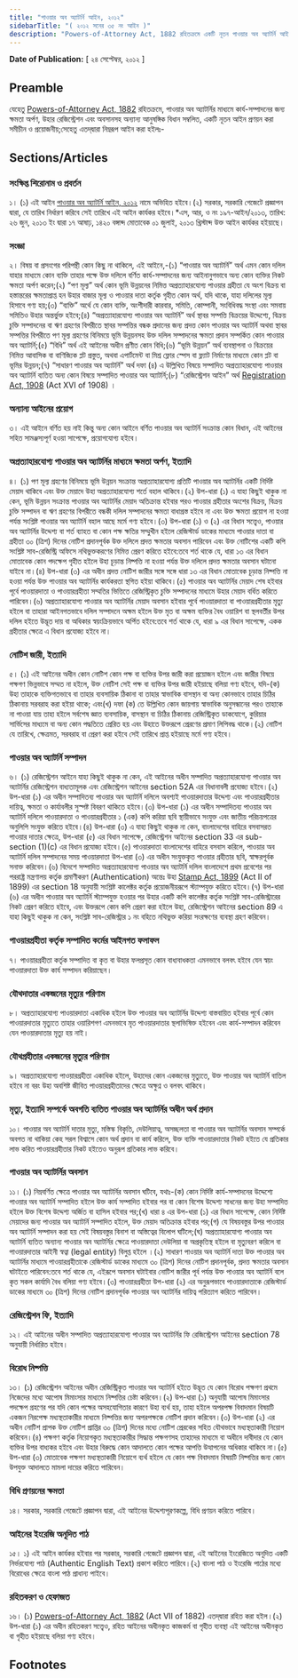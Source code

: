 ```yaml
---
title: "পাওয়ার অব অ্যাটর্নি আইন, ২০১২"
sidebarTitle: "( ২০১২ সনের ৩৫ নং আইন )"
description: "Powers-of-Attorney Act, 1882 রহিতক্রমে একটি নূতন পাওয়ার অব অ্যাটর্নি আইন প্রণয়নের উদ্দেশ্যে প্রণীত আইন"
---
```


**Date of Publication:** [ ২৪ সেপ্টেম্বর, ২০১২ ]

## Preamble

যেহেতু [Powers-of-Attorney Act, 1882](/act-50.html "Powers-of-Attorney Act, 1882") রহিতক্রমে, পাওয়ার অব অ্যাটর্নির মাধ্যমে কার্য-সম্পাদনের জন্য ক্ষমতা অর্পণ, উহার রেজিস্ট্রেশন এবং অবসানসহ অন্যান্য আনুষঙ্গিক বিধান সম্বলিত, একটি নূতন আইন প্রণয়ন করা সমীচীন ও প্রয়োজনীয়;সেহেতু এতদ্‌দ্বারা নিম্নরূপ আইন করা হইলঃ-

## Sections/Articles

### সংক্ষিপ্ত শিরোনাম ও প্রবর্তন

১। (১) এই আইন [পাওয়ার অব অ্যাটর্নি আইন, ২০১২](/act-1104.html "পাওয়ার অব অ্যাটর্নি আইন, ২০১২") নামে অভিহিত হইবে।(২) সরকার, সরকারি গেজেটে প্রজ্ঞাপন দ্বারা, যে তারিখ নির্ধারণ করিবে সেই তারিখে এই আইন কার্যকর হইবে।\*এস, আর, ও নং ১৯৭-আইন/২০১৩, তারিখ: ২৬ জুন, ২০১৩ ইং দ্বারা ১৭ আষাঢ়, ১৪২০ বঙ্গাব্দ মোতাবেক ০১ জুলাই, ২০১৩ খ্রিস্টাব্দ উক্ত আইন কার্যকর হইয়াছে।

### সংজ্ঞা

২। বিষয় বা প্রসংগের পরিপন্থী কোন কিছু না থাকিলে, এই আইনে,-(১) “পাওয়ার অব অ্যাটর্নি” অর্থ এমন কোন দলিল যাহার মাধ্যমে কোন ব্যক্তি তাহার পক্ষে উক্ত দলিলে বর্ণিত কার্য-সম্পাদনের জন্য আইনানুগভাবে অন্য কোন ব্যক্তির নিকট ক্ষমতা অর্পণ করেন;(২) “পণ মূল্য” অর্থ কোন ভূমি উন্নয়নের নিমিত্ত অপ্রত্যাহারযোগ্য পাওয়ার গ্রহীতা যে অংশ বিক্রয় বা হস্তান্তরের ক্ষমতাপ্রাপ্ত হন উহার বাজার মূল্য ও পাওয়ার দাতা কর্তৃক গৃহীত কোন অর্থ, যদি থাকে, যাহা দলিলের মূল্য হিসাবে গণ্য হয়;(৩) “ব্যক্তি” অর্থে যে কোন ব্যক্তি, অংশীদারী কারবার, সমিতি, কোম্পানী, সংবিধিবদ্ধ সংস্থা এবং সমবায় সমিতিও উহার অন্তর্ভুক্ত হইবে;(৪) “অপ্রত্যাহারযোগ্য পাওয়ার অব অ্যাটর্নি” অর্থ স্থাবর সম্পত্তি বিক্রয়ের উদ্দেশ্যে, বিক্রয় চুক্তি সম্পাদনের বা ঋণ গ্রহণের বিপরীতে স্থাবর সম্পত্তির বন্ধক প্রদানের জন্য প্রদত্ত কোন পাওয়ার অব অ্যাটর্নি অথবা স্থাবর সম্পত্তির বিপরীতে পণ মূল্য গ্রহণের বিনিময়ে ভূমি উন্নয়নসহ উক্ত দলিল সম্পাদনের ক্ষমতা প্রদান সম্পর্কিত কোন পাওয়ার অব অ্যাটর্নি;(৫) “বিধি” অর্থ এই আইনের অধীন প্রণীত কোন বিধি;(৬) “ভূমি উন্নয়ন” অর্থ ব্যবস্থাপনা ও বিক্রয়ের নিমিত্ত আবাসিক বা বাণিজ্যিক প্লট প্রস্তুত, অথবা এপার্টমেন্ট বা মিশ্র ফ্লোর স্পেস বা ফ্ল্যাট নির্মাণের মাধ্যমে কোন প্লট বা ভূমির উন্নয়ন;(৭) “সাধারণ পাওয়ার অব অ্যাটর্নি” অর্থ দফা (৪) এ উল্লিখিত বিষয়ে সম্পাদিত অপ্রত্যাহারযোগ্য পাওয়ার অব অ্যাটর্নি ব্যতিত অন্য কোন বিষয়ে সম্পাদিত পাওয়ার অব অ্যাটর্নি;(৮) “রেজিস্ট্রেশন আইন” অর্থ [Registration Act, 1908](/act-90.html "Registration Act, 1908") (Act XVI of 1908) ।

### অন্যান্য আইনের প্রয়োগ

৩। এই আইনে বর্ণিত হয় নাই কিন্তু অন্য কোন আইনে বর্ণিত পাওয়ার অব অ্যাটর্নি সংক্রান্ত কোন বিধান, এই আইনের সহিত সামঞ্জস্যপূর্ণ হওয়া সাপেক্ষে, প্রয়োগযোগ্য হইবে।

### অপ্রত্যাহারযোগ্য পাওয়ার অব অ্যাটর্নির মাধ্যমে ক্ষমতা অর্পণ, ইত্যাদি

৪। (১) পণ মূল্য গ্রহণের বিনিময়ে ভূমি উন্নয়ন সংক্রান্ত অপ্রত্যাহারযোগ্য প্রতিটি পাওয়ার অব অ্যাটর্নির একটি নির্দিষ্ট মেয়াদ থাকিবে এবং উক্ত মেয়াদে উহা অপ্রত্যাহারযোগ্য শর্তে বহাল থাকিবে।(২) উপ-ধারা (১) এ যাহা কিছুই থাকুক না কেন, ভূমি উন্নয়ন সংক্রান্ত পাওয়ার অব অ্যাটর্নির মেয়াদ অতিক্রান্ত হইবার পরও পাওয়ার গ্রহীতার অংশের বিক্রয়, বিক্রয় চুক্তি সম্পাদন বা ঋণ গ্রহণের বিপরীতে বন্ধকী দলিল সম্পাদনের ক্ষমতা বাধাগ্রস্ত হইবে না এবং উক্ত ক্ষমতা প্রয়োগ না হওয়া পর্যন্ত সংশ্লিষ্ট পাওয়ার অব অ্যাটর্নি বহাল আছে মর্মে গণ্য হইবে।(৩) উপ-ধারা (১) ও (২) এর বিধান সত্ত্বেও, পাওয়ার অব অ্যাটর্নির উদ্দেশ্য বা শর্ত ব্যাহত বা কোন পক্ষ ক্ষতির সম্মুখীন হইলে রেজিস্টার্ড ডাকের মাধ্যমে পাওয়ার দাতা বা গ্রহীতা ৩০ (ত্রিশ) দিনের নোটিশ প্রদানপূর্বক উক্ত দলিলে প্রদত্ত ক্ষমতার অবসান পারিবেন এবং উক্ত নোটিশের একটি কপি সংশ্লিষ্ট সাব-রেজিস্ট্রি অফিসে নথিভুক্তকরণের নিমিত্ত প্রেরণ করিতে হইবে:তবে শর্ত থাকে যে, ধারা ১৩ এর বিধান মোতাবেক কোন পদক্ষেপ গৃহীত হইলে উহা চূড়ান্ত নিষ্পত্তি না হওয়া পর্যন্ত উক্ত দলিলে প্রদত্ত ক্ষমতার অবসান ঘটানো যাইবে না।(৪) উপ-ধারা (৩) এর অধীন প্রদত্ত নোটিশ জারীর সঙ্গে সঙ্গে ধারা ১৩ এর বিধান মোতাবেক চূড়ান্ত নিষ্পত্তি না হওয়া পর্যন্ত উক্ত পাওয়ার অব অ্যাটর্নির কার্যকরতা স্থগিত হইয়া থাকিবে।(৫) পাওয়ার অব অ্যাটর্নির মেয়াদ শেষ হইবার পূর্বে পাওয়ারদাতা ও পাওয়ারগ্রহীতা সম্মতির ভিত্তিতে রেজিস্ট্রিকৃত চুক্তি সম্পাদনের মাধ্যমে উহার মেয়াদ বর্ধিত করিতে পারিবেন।(৬) অপ্রত্যাহারযোগ্য পাওয়ার অব অ্যাটর্নির মেয়াদ অবসান হইবার পূর্বে পাওয়ারদাতা বা পাওয়ারগ্রহীতার মৃত্যু হইলে বা তাহারা আইনগতভাবে দলিল সম্পাদনে অক্ষম হইলে উক্ত মৃত বা অক্ষম ব্যক্তির বৈধ ওয়ারিশ বা স্থলবর্তীর উপর দলিল হইতে উদ্ভূত দায় বা অধিকার স্বয়ংক্রিয়ভাবে অর্পিত হইবে:তবে শর্ত থাকে যে, ধারা ৯ এর বিধান সাপেক্ষে, একক গ্রহীতার ক্ষেত্রে এ বিধান প্রযোজ্য হইবে না।

### নোটিশ জারী, ইত্যাদি

৫। (১) এই আইনের অধীন কোন নোটিশ কোন পক্ষ বা ব্যক্তির উপর জারী করা প্রয়োজন হইলে এবং জারীর বিষয়ে পক্ষগণ ভিন্নভাবে সম্মত না হইলে, উক্ত নোটিশ সেই পক্ষ বা ব্যক্তির উপর জারী হইয়াছে বলিয়া গণ্য হইবে, যদি-(ক) উহা তাহাকে ব্যক্তিগতভাবে বা তাহার ব্যবসায়িক ঠিকানা বা তাহার স্বাভাবিক বাসস্থান বা অন্য কোনভাবে তাহার চিঠির ঠিকানায় সরবরাহ করা হইয়া থাকে; এবং(খ) দফা (ক) তে উল্লিখিত কোন জায়গায় স্বাভাবিক অনুসন্ধানের পরও তাহাকে না পাওয়া যায় তাহা হইলে সর্বশেষ জ্ঞাত ব্যবসায়িক, বাসস্থান বা চিঠির ঠিকানায় রেজিস্ট্রিকৃত ডাকযোগে, কুরিয়ার সার্ভিসের মাধ্যমে বা অন্য কোন পদ্ধতিতে প্রেরিত হয় এবং উহাতে উক্তরূপে প্রেরণের প্রমাণ লিপিবদ্ধ থাকে।(২) নোটিশ যে তারিখে, ক্ষেত্রমত, সরবরাহ বা প্রেরণ করা হইবে সেই তারিখে প্রাপ্ত হইয়াছে মর্মে গণ্য হইবে।

### পাওয়ার অব অ্যাটর্নি সম্পাদন

৬। (১) রেজিস্ট্রেশন আইনে যাহা কিছুই থাকুক না কেন, এই আইনের অধীন সম্পাদিত অপ্রত্যাহারযোগ্য পাওয়ার অব অ্যাটর্নির রেজিস্ট্রেশন বাধ্যতামূলক এবং রেজিস্ট্রেশন আইনের section 52A এর বিধানাবলী প্রযোজ্য হইবে।(২) উপ-ধারা (১) এর অধীন সম্পাদিতব্য পাওয়ার অব অ্যাটর্নি দলিলে অবশ্যই পাওয়ারদাতার উদ্দেশ্য এবং পাওয়ারগ্রহীতার দায়িত্ব, ক্ষমতা ও কার্যাবলীর সুস্পষ্ট বিবরণ থাকিতে হইবে।(৩) উপ-ধারা (১) এর অধীন সম্পাদিতব্য পাওয়ার অব অ্যাটর্নি দলিলে পাওয়ারদাতা ও পাওয়ারগ্রহীতার ১ (এক) কপি করিয়া ছবি স্থায়ীভাবে সংযুক্ত এবং জাতীয় পরিচয়পত্রের অনুলিপি সংযুক্ত করিতে হইবে।(৪) উপ-ধারা (৩) এ যাহা কিছুই থাকুক না কেন, বাংলাদেশের বাহিরে বসবাসরত পাওয়ার দাতার ক্ষেত্রে, উপ-ধারা (৫) এর বিধান সাপেক্ষে, রেজিস্ট্রেশন আইনের section 33 এর sub-section (1)(c) এর বিধান প্রযোজ্য হইবে।(৫) পাওয়ারদাতা বাংলাদেশের বাহিরে বসবাস করিলে, পাওয়ার অব অ্যাটর্নি দলিল সম্পাদনের সময় পাওয়ারদাতা উপ-ধারা (৩) এর অধীন সংযুক্তকৃত পাওয়ার গ্রহীতার ছবি, স্বাক্ষরপূর্বক সনাক্ত করিবেন।(৬) বিদেশে সম্পাদিত অপ্রত্যাহারযোগ্য পাওয়ার অব অ্যাটর্নি দলিল বাংলাদেশে প্রথম প্রবেশের পর পররাষ্ট্র মন্ত্রণালয় কর্তৃক প্রমাণীকরণ (Authentication) অন্তেঃ উহা [Stamp Act, 1899](/act-77.html "Stamp Act, 1899") (Act II of 1899) এর section 18 অনুযায়ী সংশ্লিষ্ট কালেক্টর কর্তৃক প্রয়োজনীয়রূপে স্ট্যাম্পযুক্ত করিতে হইবে।(৭) উপ-ধারা (৬) এর অধীন পাওয়ার অব অ্যাটর্নি স্ট্যাম্পযুক্ত হওয়ার পর উহার একটি কপি কালেক্টর কর্তৃক সংশ্লিষ্ট সাব-রেজিস্ট্রারের নিকট প্রেরণ করিতে হইবে, এবং উক্তরূপে কোন কপি প্রেরণ করা হইলে উহা, রেজিস্ট্রেশন আইনের section 89 এ যাহা কিছুই থাকুক না কেন, সংশ্লিষ্ট সাব-রেজিস্ট্রার ১ নং বহিতে নথিভুক্ত করিয়া সংরক্ষণের ব্যবস্থা গ্রহণ করিবেন।

### পাওয়ারগ্রহীতা কর্তৃক সম্পাদিত কর্মের আইনগত ফলাফল

৭। পাওয়ারগ্রহীতা কর্তৃক সম্পাদিত বা কৃত বা উহার ফলপ্রসূত কোন বাধ্যবাধকতা এমনভাবে বলবৎ হইবে যেন স্বয়ং পাওয়ারদাতা উক্ত কার্য সম্পাদন করিয়াছেন।

### যৌথদাতার একজনের মৃত্যুর পরিণাম

৮। অপ্রত্যাহারযোগ্য পাওয়ারদাতা একাধিক হইলে উক্ত পাওয়ার অব অ্যাটর্নির উদ্দেশ্য বাস্তবায়িত হইবার পূর্বে কোন পাওয়ারদাতার মৃত্যুতে তাহার ওয়ারিশগণ এমনভাবে মৃত পাওয়ারদাতার স্থলাভিষিক্ত হইবেন এবং কার্য-সম্পাদন করিবেন যেন পাওয়ারদাতার মৃত্যু হয় নাই।

### যৌথগ্রহীতার একজনের মৃত্যুর পরিণাম

৯। অপ্রত্যাহারযোগ্য পাওয়ারগ্রহীতা একাধিক হইলে, উহাদের কোন একজনের মৃত্যুতে, উক্ত পাওয়ার অব অ্যাটর্নি বাতিল হইবে না বরং উহা অবশিষ্ট জীবিত পাওয়ারগ্রহীতাদের ক্ষেত্রে অক্ষুণ্ন ও বলবৎ থাকিবে।

### মৃত্যু, ইত্যাদি সম্পর্কে অবগতি ব্যতিত পাওয়ার অব অ্যাটর্নির অধীন অর্থ প্রদান

১০। পাওয়ার অব অ্যাটর্নি দাতার মৃত্যু, মস্তিস্ক বিকৃতি, দেউলিয়াত্ব, অসচ্ছলতা বা পাওয়ার অব অ্যাটর্নির অবসান সম্পর্কে অবগত না থাকিয়া কেহ সরল বিশ্বাসে কোন অর্থ প্রদান বা কার্য করিলে, উক্ত ব্যক্তি পাওয়ারদাতার নিকট হইতে যে প্রতিকার লাভ করিত পাওয়ারগ্রহীতার নিকট হইতেও অনুরূপ প্রতিকার লাভ করিবে।

### পাওয়ার অব অ্যাটর্নির অবসান

১১। (১) নিম্নবর্ণিত ক্ষেত্রে পাওয়ার অব অ্যাটর্নির অবসান ঘটিবে, যথাঃ-(ক) কোন নির্দিষ্ট কার্য-সম্পাদনের উদ্দেশ্যে পাওয়ার অব অ্যাটর্নি সম্পাদিত হইলে উক্ত কার্য সম্পাদিত হইবার পর বা কোন বিশেষ উদ্দেশ্য সাধনের জন্য উহা সম্পাদিত হইলে উক্ত বিশেষ উদ্দেশ্য অর্জিত বা হাসিল হইবার পর;(খ) ধারা ৪ এর উপ-ধারা (১) এর বিধান সাপেক্ষে, কোন নির্দিষ্ট মেয়াদের জন্য পাওয়ার অব অ্যাটর্নি সম্পাদিত হইলে, উক্ত মেয়াদ অতিক্রান্ত হইবার পর;(গ) যে বিষয়বস্তুর উপর পাওয়ার অব অ্যাটর্নি সম্পাদন করা হয় সেই বিষয়বস্তুর বিনাশ বা অস্তিত্বের বিলোপ ঘটিলে;(ঘ) অপ্রত্যাহারযোগ্য পাওয়ার অব অ্যাটর্নি ব্যতিত অন্যান্য পাওয়ার অব অ্যাটর্নির ক্ষেত্রে পাওয়ারদাতা দেউলিয়া বা অপ্রকৃতিস্থ হইলে বা মৃত্যুবরণ করিলে বা পাওয়ারদাতার আইনী স্বত্বা (legal entity) বিলুপ্ত হইলে ।(২) সাধারণ পাওয়ার অব অ্যাটর্নি দাতা উক্ত পাওয়ার অব অ্যাটর্নির মাধ্যমে পাওয়ারগ্রহীতাকে রেজিস্টার্ড ডাকের মাধ্যমে ৩০ (ত্রিশ) দিনের নোটিশ প্রদানপূর্বক, প্রদত্ত ক্ষমতার অবসান ঘটাইতে পারিবেন:তবে শর্ত থাকে যে, এইরূপে অবসান ঘটাইবার নোটিশ জারীর পূর্ব পর্যন্ত উক্ত পাওয়ার অব অ্যাটর্নি বলে কৃত সকল কার্যাদি বৈধ বলিয়া গণ্য হইবে।(৩) পাওয়ারগ্রহীতা উপ-ধারা (২) এর অনুরূপভাবে পাওয়ারদাতাকে রেজিস্টার্ড ডাকের মাধ্যমে ৩০ (ত্রিশ) দিনের নোটিশ প্রদানপূর্বক পাওয়ার অব অ্যাটর্নির দায়িত্ব পরিত্যাগ করিতে পারিবেন।

### রেজিস্ট্রেশন ফি, ইত্যাদি

১২। এই আইনের অধীন সম্পাদিত অপ্রত্যাহারযোগ্য পাওয়ার অব অ্যাটর্নির ফি রেজিস্ট্রেশন আইনের section 78 অনুযায়ী নির্ধারিত হইবে।

### বিরোধ নিষ্পত্তি

১৩। (১) রেজিস্ট্রেশন আইনের অধীন রেজিস্ট্রিকৃত পাওয়ার অব অ্যাটর্নি হইতে উদ্ভূত যে কোন বিরোধ পক্ষগণ প্রথমে নিজেদের মধ্যে আপোষ মিমাংসার মাধ্যমে নিষ্পত্তির চেষ্টা করিবেন।(২) উপ-ধারা (১) অনুযায়ী আপোষ মিমাংসার পদক্ষেপ গ্রহণের পর যদি কোন পক্ষের অসহযোগিতার কারণে উহা ব্যর্থ হয়, তাহা হইলে অপরপক্ষ বিবাদমান বিষয়টি একজন নিরপেক্ষ মধ্যস্থতাকারীর মাধ্যমে নিষ্পত্তির জন্য অপরপক্ষকে নোটিশ প্রদান করিবেন।(৩) উপ-ধারা (২) এর অধীন নোটিশ প্রাপক উক্ত নোটিশ প্রাপ্তির ৩০ (ত্রিশ) দিনের মধ্যে নোটিশ প্রেরকের সহিত যৌথভাবে মধ্যস্থতাকারী নিয়োগ করিবেন।(৪) পক্ষগণ কর্তৃক নিয়োগকৃত মধ্যস্থতাকারীর সিদ্ধান্ত পক্ষগণসহ তাহাদের মাধ্যমে বা অধীনে দাবীদার যে কোন ব্যক্তির উপর বাধ্যকর হইবে এবং উহার বিরুদ্ধে কোন আদালতে কোন পক্ষের আপত্তি উত্থাপনের অধিকার থাকিবে না।(৫) উপ-ধারা (৩) মোতাবেক পক্ষগণ মধ্যস্থতাকারী নিয়োগে ব্যর্থ হইলে যে কোন পক্ষ বিবাদমান বিষয়টি নিষ্পত্তির জন্য কোন উপযুক্ত আদালতে মামলা দায়ের করিতে পারিবেন।

### বিধি প্রণয়নের ক্ষমতা

১৪। সরকার, সরকারি গেজেটে প্রজ্ঞাপন দ্বারা, এই আইনের উদ্দেশ্যপূরণকল্পে, বিধি প্রণয়ন করিতে পারিবে।

### আইনের ইংরেজি অনূদিত পাঠ

১৫। ১) এই আইন কার্যকর হইবার পর সরকার, সরকারি গেজেটে প্রজ্ঞাপন দ্বারা, এই আইনের ইংরেজিতে অনূদিত একটি নির্ভরযোগ্য পাঠ (Authentic English Text) প্রকাশ করিতে পারিবে।(২) বাংলা পাঠ ও ইংরেজি পাঠের মধ্যে বিরোধের ক্ষেত্রে বাংলা পাঠ প্রাধান্য পাইবে।

### রহিতকরণ ও হেফাজত

১৬। (১) [Powers-of-Attorney Act, 1882](/act-50.html "Powers-of-Attorney Act, 1882") (Act VII of 1882) এতদ্‌দ্বারা রহিত করা হইল।(২) উপ-ধারা (১) এর অধীন রহিতকরণ সত্ত্বেও, রহিত আইনের অধীনকৃত কাজকর্ম বা গৃহীত ব্যবস্থা এই আইনের অধীনকৃত বা গৃহীত হইয়াছে বলিয়া গণ্য হইবে।

## Footnotes
